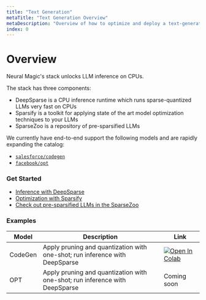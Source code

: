 ```yaml
---
title: "Text Generation"
metaTitle: "Text Generation Overview"
metaDescription: "Overview of how to optimize and deploy a text-generation model on CPUs with DeepSparse"
index: 0
---
```


# **Overview**

Neural Magic's stack unlocks LLM inference on CPUs.

The stack has three components:
- DeepSparse is a CPU inference runtime which runs sparse-quantized LLMs very fast on CPUs
- Sparsify is a toolkit for applying state of the art model optimization techniques to your LLMs
- SparseZoo is a repository of pre-sparsified LLMs

We currently have end-to-end support the following models and are rapidly expanding the catalog:
- [`salesforce/codegen`](https://huggingface.co/Salesforce/codegen-350M-mono)
- [`facebook/opt`](https://huggingface.co/facebook/opt-6.7b)

### **Get Started**
- [Inference with DeepSparse](inference.mdx)
- [Optimization with Sparsify](optimization.mdx)
- [Check out pre-sparsified LLMs in the SparseZoo](https://sparsezoo.neuralmagic.com/?useCase=text_generation)

### **Examples**

|Model      | Description  | Link |
|-----------|--------------|------|
|CodeGen    | Apply pruning and quantization with one-shot; run inference with DeepSparse |<a target="_blank" href="https://colab.research.google.com/github/neuralmagic/docs/blob/docs-refactor-phase1/src/content/tasks/text-generation/codegen-example.ipynb"><img src="https://colab.research.google.com/assets/colab-badge.svg" alt="Open In Colab"/></a> |
|OPT | Apply pruning and quantization with one-shot; run inference with DeepSparse | Coming soon |
